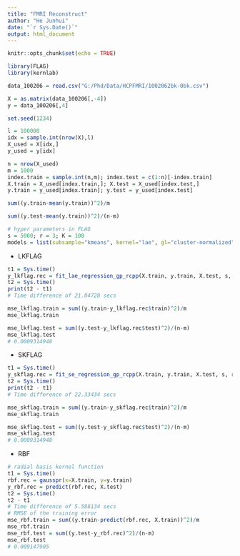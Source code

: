 ```yaml
---
title: "FMRI Reconstruct"
author: "He Junhui"
date: "`r Sys.Date()`"
output: html_document
---
```


```r
knitr::opts_chunk$set(echo = TRUE)
```

```r
library(FLAG)
library(kernlab)
```

```r
data_100206 = read.csv("G:/Phd/Data/HCPFMRI/1002062bk-0bk.csv")
```

```r
X = as.matrix(data_100206[,-4])
y = data_100206[,4]
```

```r
set.seed(1234)
```

```r
l = 100000
idx = sample.int(nrow(X),l)
X_used = X[idx,]
y_used = y[idx]
```

```r
n = nrow(X_used)
m = 1000
index.train = sample.int(n,m); index.test = c(1:n)[-index.train]
X.train = X_used[index.train,]; X.test = X_used[index.test,]
y.train = y_used[index.train]; y.test = y_used[index.test]
```

```r
sum((y.train-mean(y.train))^2)/m
```

```r
sum((y.test-mean(y.train))^2)/(n-m)
```


```r
# hyper parameters in FLAG
s = 5000; r = 3; K = 100
models = list(subsample="kmeans", kernel="lae", gl="cluster-normalized", root=TRUE)
```


+ LKFLAG

```r
t1 = Sys.time()
y_lkflag.rec = fit_lae_regression_gp_rcpp(X.train, y.train, X.test, s, r, K, models = models)
t2 = Sys.time()
print(t2 - t1)
# Time difference of 21.04728 secs
```

```r
mse_lkflag.train = sum((y.train-y_lkflag.rec$train)^2)/m
mse_lkflag.train
```


```r
mse_lkflag.test = sum((y.test-y_lkflag.rec$test)^2)/(n-m)
mse_lkflag.test
# 0.0009314948
```

+ SKFLAG

```r
t1 = Sys.time()
y_skflag.rec = fit_se_regression_gp_rcpp(X.train, y.train, X.test, s, r, K, models = models)
t2 = Sys.time()
print(t2 - t1)
# Time difference of 22.33434 secs
```

```r
mse_skflag.train = sum((y.train-y_skflag.rec$train)^2)/m
mse_skflag.train
```


```r
mse_skflag.test = sum((y.test-y_skflag.rec$test)^2)/(n-m)
mse_skflag.test
# 0.0009314948
```

+ RBF

```r
# radial basis kernel function
t1 = Sys.time()
rbf.rec = gausspr(x=X.train, y=y.train)
y_rbf.rec = predict(rbf.rec, X.test)
t2 = Sys.time()
t2 - t1
# Time difference of 5.588134 secs
# RMSE of the training error
mse_rbf.train = sum((y.train-predict(rbf.rec, X.train))^2)/m
mse_rbf.train
mse_rbf.test = sum((y.test-y_rbf.rec)^2)/(n-m)
mse_rbf.test
# 0.009147905
```
